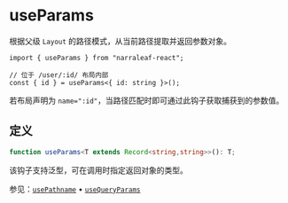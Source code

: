 # useParams

根据父级 `Layout` 的路径模式，从当前路径提取并返回参数对象。

```tsx
import { useParams } from "narraleaf-react";

// 位于 /user/:id/ 布局内部
const { id } = useParams<{ id: string }>();
```

若布局声明为 `name=":id"`，当路径匹配时即可通过此钩子获取捕获到的参数值。

## 定义

```typescript
function useParams<T extends Record<string,string>>(): T;
```

该钩子支持泛型，可在调用时指定返回对象的类型。

参见：[`usePathname`](./usePathname) • [`useQueryParams`](./useQueryParams) 